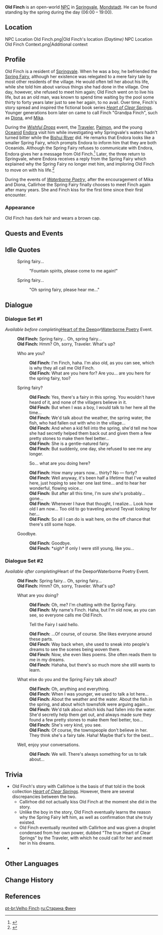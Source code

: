 {{Character Infobox
|type             = Open-World NPC
|region           = Mondstadt
|location         = Mondstadt
|image            = NPC Old Finch.png
}}
'''Old Finch''' is an open-world [[NPC]] in [[Springvale]], [[Mondstadt]]. He can be found standing by the spring during the day (06:00 – 19:00).

==Location==
<gallery>
NPC Location Old Finch.png|Old Finch's location ''(Daytime)''
NPC Location Old Finch Context.png|Additional context
</gallery>

==Profile==
<!--detailed story/lore information goes here-->
Old Finch is a resident of [[Springvale]]. When he was a boy, he befriended the [[Spring Fairy]], although her existence was relegated to a mere fairy tale by most other residents of the village. He would often tell her about his life, while she told him about various things she had done in the village. One day, however, she refused to meet him again; Old Finch went on to live his life, but as an old man, was known to spend time waiting by the pool some thirty to forty years later just to see her again, to no avail. Over time, Finch's story spread and inspired the fictional book series ''[[Heart of Clear Springs]]''. Younger generations born later on came to call Finch "Grandpa Finch", such as [[Diona]], and [[Mika]].

During the ''[[Wishful Drops]]'' event, the [[Traveler]], [[Paimon]], and the young [[Oceanid]] [[Endora]] visit him while investigating why Springvale's waters hadn't turned bitter while the [[Bishui River]] did. He remarks that Endora looks like a smaller Spring Fairy, which prompts Endora to inform him that they are both Oceanids. Although the Spring Fairy refuses to communicate with Endora, Endora gives her a message from Old Finch.<ref>{{Ref/Quest|Life Flows On (I)}}</ref> Later, the three return to Springvale, where Endora receives a reply from the Spring Fairy which explained why the Spring Fairy no longer met him, and imploring Old Finch to move on with his life.<ref>{{Ref/Quest|Life Flows On (II)}}</ref>

During the events of ''[[Waterborne Poetry]]'', after the encouragement of Mika and Diona, Callirhoe the Spring Fairy finally chooses to meet Finch again after many years. She and Finch kiss for the first time since their first encounter.

===Appearance===
Old Finch has dark hair and wears a brown cap.

==Quests and Events==
{{Quests and Events}}

==Idle Quotes==
{{Dialogue Start}}
: {{DIcon|Idle}} Spring fairy...
:: {{A|VO Old Finch 01.ogg}} "Fountain spirits, please come to me again!"
: {{DIcon|Idle}} Spring fairy...
:: {{A|VO Old Finch 02.ogg}} "Oh spring fairy, please hear me..."
{{Dialogue End}}

==Dialogue==
===Dialogue Set #1===
''Available before completing ''[[Heart of the Deep (Quest)|Heart of the Deep]]'' or ''[[Waterborne Poetry]] Event''.''
{{Dialogue Start}}
:'''Old Finch:''' Spring fairy... Oh, spring fairy...
:'''Old Finch:''' Hmm? Oh, sorry, Traveler. What's up?
:{{DIcon}} Who are you?
::'''Old Finch:''' I'm Finch, haha. I'm also old, as you can see, which is why they all call me Old Finch.
::'''Old Finch:''' What are you here for? Are you... are you here for the spring fairy, too?
:{{DIcon}} Spring fairy?
::'''Old Finch:''' Yes, there's a fairy in this spring. You wouldn't have heard of it, and none of the villagers believe in it.
::'''Old Finch:''' But when I was a boy, I would talk to her here all the time...
::'''Old Finch:''' We'd talk about the weather, the spring water, the fish, who had fallen out with who in the village...
::'''Old Finch:''' And when a kid fell into the spring, she'd tell me how she had secretly helped them back out and given them a few pretty stones to make them feel better...
::'''Old Finch:''' She is a gentle-natured fairy.
::'''Old Finch:''' But suddenly, one day, she refused to see me any longer.
::{{DIcon}} So... what are you doing here?
::'''Old Finch:''' How many years now... thirty? No &mdash; forty?
::'''Old Finch:''' Well anyway, it's been half a lifetime that I've waited here, just hoping to see her one last time... and to hear her wonderful, flowing voice...
::'''Old Finch:''' But after all this time, I'm sure she's probably... gone...
::'''Old Finch:''' Whenever I have that thought, I realize... Look how old I am now... Too old to go traveling around Teyvat looking for her...
::'''Old Finch:''' So all I can do is wait here, on the off chance that there's still some hope.
:{{DIcon}} Goodbye.
::'''Old Finch:''' Goodbye.
::'''Old Finch:''' *sigh* If only I were still young, like you...
{{Dialogue End}}

===Dialogue Set #2===
''Available after completing ''Heart of the Deep'' or ''Waterborne Poetry Event''.''
{{Dialogue Start}}
:'''Old Finch:''' Spring fairy... Oh, spring fairy...
:'''Old Finch:''' Hmm? Oh, sorry, Traveler. What's up?
:{{DIcon}} What are you doing?
::'''Old Finch:''' Oh, me? I'm chatting with the Spring Fairy.
::'''Old Finch:''' My name's Finch. Haha, but I'm old now, as you can see, so everyone calls me Old Finch.
::{{DIcon}} Tell the Fairy I said hello.
::'''Old Finch:''' ...Of course, of course. She likes everyone around these parts.
::'''Old Finch:''' Way back when, she used to sneak into people's dreams to see the scenes being woven there.
::'''Old Finch:''' Now, she even likes poems. She often reads them to me in my dreams.
::'''Old Finch:''' Hahaha, but there's so much more she still wants to learn.
:{{DIcon}} What else do you and the Spring Fairy talk about?
::'''Old Finch:''' Oh, anything and everything.
::'''Old Finch:''' When I was younger, we used to talk a lot here...
::'''Old Finch:''' About the weather and the water. About the fish in the spring, and about which townsfolk were arguing again...
::'''Old Finch:''' We'd talk about which kids had fallen into the water. She'd secretly help them get out, and always made sure they found a few pretty stones to make them feel better, too...
::'''Old Finch:''' She's very kind, you see.
::'''Old Finch:''' Of course, the townspeople don't believe in her. They think she's a fairy tale. Haha! Maybe that's for the best...
:{{DIcon}} Well, enjoy your conversations.
::'''Old Finch:''' We will. There's always something for us to talk about...
{{Dialogue End}}

==Trivia==
* Old Finch's story with Callirhoe is the basis of that told in the book collection ''[[Heart of Clear Springs]]''. However, there are several discrepancies between the two.
** Callirhoe did not actually kiss Old Finch at the moment she did in the story.
** Unlike the boy in the story, Old Finch eventually learns the reason why the Spring Fairy left him, as well as confirmation that she truly existed.
** Old Finch eventually reunited with Callirhoe and was given a droplet condensed from her own power, dubbed "The true Heart of Clear Springs" by the Traveler, with which he could call for her and meet her in his dreams.
* {{Furnishing Mentions}}

==Other Languages==
{{Other Languages
|default_hidden = 1
|en      = Old Finch
|zhs     = 老芬奇
|zhs_rm  = Lǎo Fēnqí
|zht     = 老芬奇
|zht_rm  = Lǎo Fēnqí
|ja      = 年取ったフィンチ
|ja_rm   = Toshi-totta Finchi
|ko      = 핀치 씨
|es      = Viejo Finch
|fr      = Finch
|ru      = Старина Финч
|th      = Old Finch
|vi      = Lão Finch
|de      = Alter Finch
|id      = Finch Tua
|pt      = Velho Finch
|tr      = İhtiyar Finch
|it      = Vecchio Finch
}}

==Change History==
{{Change History|1.0}}

==References==
{{Reflist}}

[[pt-br:Velho Finch]]
[[ru:Старина Финч]]